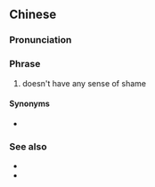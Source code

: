 {{also|唔识个羞字点写}}
==Chinese==
{{zh-forms|s=唔识个羞字点写|lit=doesn't know how to write the character for "shameful"}}

===Pronunciation===
{{zh-pron
|c=m4 sik1 go3 sau1 zi6 dim2 se2
|cat=ph
}}

===Phrase===
{{zh-phrase}}

# {{lb|zh|Cantonese}} doesn't have any sense of shame
#: {{zh-x|你 究竟 '''識唔識個羞字點寫''' 㗎？|Do you have any sense of shame?|C}}

====Synonyms====
* {{zh-l|唔知個羞字點寫}}

===See also===
* {{zh-l|唔識個醜字點寫}}
* {{zh-l|唔識個死字點寫}}
